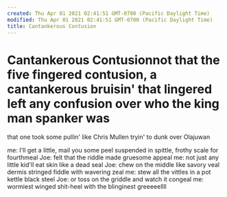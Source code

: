 ```yaml
---
created: Thu Apr 01 2021 02:41:51 GMT-0700 (Pacific Daylight Time)
modified: Thu Apr 01 2021 02:41:51 GMT-0700 (Pacific Daylight Time)
title: Cantankerous Contusion
---
```

# Cantankerous Contusionnot that the five fingered contusion, a cantankerous bruisin' that lingered left any confusion over who the king man spanker was

 that one took some pullin' like Chris Mullen tryin' to dunk over Olajuwan

me: I'll get a little, mail you some peel
suspended in spittle, frothy scale for fourthmeal
Joe: felt that the riddle made gruesome appeal
me: not just any little kid'll eat skin like a dead seal
Joe: chew on the middle like savory veal
dermis stringed fiddle with wavering zeal
 me: stew all the vittles in a pot kettle black steel
Joe: or toss on the griddle and watch it congeal
me: wormiest winged shit-heel with the blinginest greeeeellll